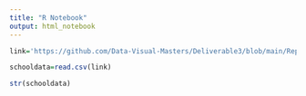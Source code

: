 ```yaml
---
title: "R Notebook"
output: html_notebook
---
```

```r
link='https://github.com/Data-Visual-Masters/Deliverable3/blob/main/Report_Card_Graduation_2021-22.csv'

schooldata=read.csv(link)
```

```r
str(schooldata)
```


